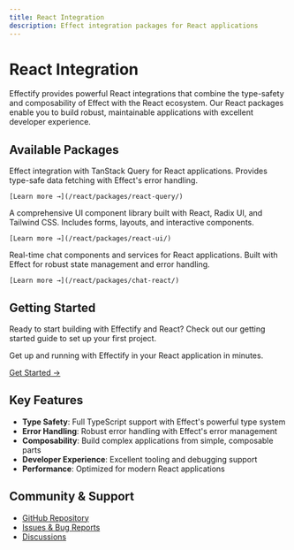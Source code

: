 ```yaml
---
title: React Integration
description: Effect integration packages for React applications
---
```



# React Integration

Effectify provides powerful React integrations that combine the type-safety and composability of Effect with the React ecosystem. Our React packages enable you to build robust, maintainable applications with excellent developer experience.

## Available Packages

<CardGrid stagger>
  <Card title="@effectify/react-query" icon="react">
    Effect integration with TanStack Query for React applications. Provides type-safe data fetching with Effect's error handling.
    
    [Learn more →](/react/packages/react-query/)
  </Card>
  
  <Card title="@effectify/react-ui" icon="puzzle">
    A comprehensive UI component library built with React, Radix UI, and Tailwind CSS. Includes forms, layouts, and interactive components.
    
    [Learn more →](/react/packages/react-ui/)
  </Card>
  
  <Card title="@effectify/chat-react" icon="comment">
    Real-time chat components and services for React applications. Built with Effect for robust state management and error handling.
    
    [Learn more →](/react/packages/chat-react/)
  </Card>
</CardGrid>

## Getting Started

Ready to start building with Effectify and React? Check out our getting started guide to set up your first project.

<Card title="Quick Start" icon="rocket">
  Get up and running with Effectify in your React application in minutes.
  
  [Get Started →](/react/getting-started/)
</Card>

## Key Features

- **Type Safety**: Full TypeScript support with Effect's powerful type system
- **Error Handling**: Robust error handling with Effect's error management
- **Composability**: Build complex applications from simple, composable parts
- **Developer Experience**: Excellent tooling and debugging support
- **Performance**: Optimized for modern React applications

## Community & Support

- [GitHub Repository](https://github.com/devx-op/effectify)
- [Issues & Bug Reports](https://github.com/devx-op/effectify/issues)
- [Discussions](https://github.com/devx-op/effectify/discussions)
